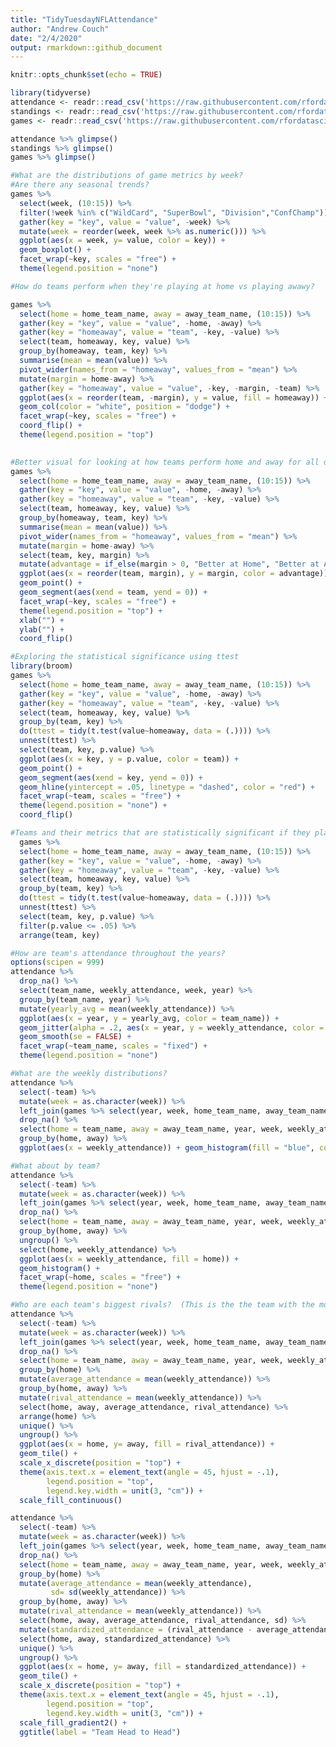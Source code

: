 ```yaml
---
title: "TidyTuesdayNFLAttendance"
author: "Andrew Couch"
date: "2/4/2020"
output: rmarkdown::github_document
---
```


```r
knitr::opts_chunk$set(echo = TRUE)
```

```r
library(tidyverse)
attendance <- readr::read_csv('https://raw.githubusercontent.com/rfordatascience/tidytuesday/master/data/2020/2020-02-04/attendance.csv')
standings <- readr::read_csv('https://raw.githubusercontent.com/rfordatascience/tidytuesday/master/data/2020/2020-02-04/standings.csv')
games <- readr::read_csv('https://raw.githubusercontent.com/rfordatascience/tidytuesday/master/data/2020/2020-02-04/games.csv')

```

```r

attendance %>% glimpse()
standings %>% glimpse()
games %>% glimpse()
```

```r
#What are the distributions of game metrics by week? 
#Are there any seasonal trends? 
games %>% 
  select(week, (10:15)) %>% 
  filter(!week %in% c("WildCard", "SuperBowl", "Division","ConfChamp")) %>% 
  gather(key = "key", value = "value", -week) %>%
  mutate(week = reorder(week, week %>% as.numeric())) %>% 
  ggplot(aes(x = week, y= value, color = key)) + 
  geom_boxplot() + 
  facet_wrap(~key, scales = "free") + 
  theme(legend.position = "none")
```

```r
#How do teams perform when they're playing at home vs playing awawy? 

games %>% 
  select(home = home_team_name, away = away_team_name, (10:15)) %>%
  gather(key = "key", value = "value", -home, -away) %>%
  gather(key = "homeaway", value = "team", -key, -value) %>% 
  select(team, homeaway, key, value) %>% 
  group_by(homeaway, team, key) %>% 
  summarise(mean = mean(value)) %>%
  pivot_wider(names_from = "homeaway", values_from = "mean") %>% 
  mutate(margin = home-away) %>% 
  gather(key = "homeaway", value = "value", -key, -margin, -team) %>% 
  ggplot(aes(x = reorder(team, -margin), y = value, fill = homeaway)) + 
  geom_col(color = "white", position = "dodge") + 
  facet_wrap(~key, scales = "free") + 
  coord_flip() + 
  theme(legend.position = "top")
  

```

```r
#Better visual for looking at how teams perform home and away for all of the metrics
games %>% 
  select(home = home_team_name, away = away_team_name, (10:15)) %>%
  gather(key = "key", value = "value", -home, -away) %>%
  gather(key = "homeaway", value = "team", -key, -value) %>% 
  select(team, homeaway, key, value) %>% 
  group_by(homeaway, team, key) %>% 
  summarise(mean = mean(value)) %>%
  pivot_wider(names_from = "homeaway", values_from = "mean") %>% 
  mutate(margin = home-away) %>% 
  select(team, key, margin) %>% 
  mutate(advantage = if_else(margin > 0, "Better at Home", "Better at Away")) %>% 
  ggplot(aes(x = reorder(team, margin), y = margin, color = advantage)) +
  geom_point() + 
  geom_segment(aes(xend = team, yend = 0)) + 
  facet_wrap(~key, scales = "free") + 
  theme(legend.position = "top") +
  xlab("") +
  ylab("") + 
  coord_flip()
```




```r
#Exploring the statistical significance using ttest
library(broom)
games %>% 
  select(home = home_team_name, away = away_team_name, (10:15)) %>%
  gather(key = "key", value = "value", -home, -away) %>%
  gather(key = "homeaway", value = "team", -key, -value) %>% 
  select(team, homeaway, key, value) %>% 
  group_by(team, key) %>% 
  do(ttest = tidy(t.test(value~homeaway, data = (.)))) %>% 
  unnest(ttest) %>% 
  select(team, key, p.value) %>% 
  ggplot(aes(x = key, y = p.value, color = team)) + 
  geom_point() + 
  geom_segment(aes(xend = key, yend = 0)) + 
  geom_hline(yintercept = .05, linetype = "dashed", color = "red") + 
  facet_wrap(~team, scales = "free") + 
  theme(legend.position = "none") + 
  coord_flip()
```



```r
#Teams and their metrics that are statistically significant if they play home or away
  games %>% 
  select(home = home_team_name, away = away_team_name, (10:15)) %>%
  gather(key = "key", value = "value", -home, -away) %>%
  gather(key = "homeaway", value = "team", -key, -value) %>% 
  select(team, homeaway, key, value) %>% 
  group_by(team, key) %>% 
  do(ttest = tidy(t.test(value~homeaway, data = (.)))) %>% 
  unnest(ttest) %>% 
  select(team, key, p.value) %>% 
  filter(p.value <= .05) %>% 
  arrange(team, key)
```


```r

#How are team's attendance throughout the years? 
options(scipen = 999)
attendance %>% 
  drop_na() %>% 
  select(team_name, weekly_attendance, week, year) %>% 
  group_by(team_name, year) %>% 
  mutate(yearly_avg = mean(weekly_attendance)) %>% 
  ggplot(aes(x = year, y = yearly_avg, color = team_name)) + 
  geom_jitter(alpha = .2, aes(x = year, y = weekly_attendance, color = team_name)) +
  geom_smooth(se = FALSE) + 
  facet_wrap(~team_name, scales = "fixed") + 
  theme(legend.position = "none")
```











```r
#What are the weekly distributions? 
attendance %>% 
  select(-team) %>% 
  mutate(week = as.character(week)) %>% 
  left_join(games %>% select(year, week, home_team_name, away_team_name), by = c("team_name" = "home_team_name", "year" = "year", "week" = "week")) %>% 
  drop_na() %>% 
  select(home = team_name, away = away_team_name, year, week, weekly_attendance) %>%
  group_by(home, away) %>% 
  ggplot(aes(x = weekly_attendance)) + geom_histogram(fill = "blue", color = "white")
```

```r
#What about by team? 
attendance %>% 
  select(-team) %>% 
  mutate(week = as.character(week)) %>% 
  left_join(games %>% select(year, week, home_team_name, away_team_name), by = c("team_name" = "home_team_name", "year" = "year", "week" = "week")) %>% 
  drop_na() %>% 
  select(home = team_name, away = away_team_name, year, week, weekly_attendance) %>%
  group_by(home, away) %>% 
  ungroup() %>% 
  select(home, weekly_attendance) %>% 
  ggplot(aes(x = weekly_attendance, fill = home)) + 
  geom_histogram() + 
  facet_wrap(~home, scales = "free") + 
  theme(legend.position = "none")
```




```r
#Who are each team's biggest rivals?  (This is the the team with the most average attendance vs a team)
attendance %>% 
  select(-team) %>% 
  mutate(week = as.character(week)) %>% 
  left_join(games %>% select(year, week, home_team_name, away_team_name), by = c("team_name" = "home_team_name", "year" = "year", "week" = "week")) %>% 
  drop_na() %>% 
  select(home = team_name, away = away_team_name, year, week, weekly_attendance) %>%
  group_by(home) %>% 
  mutate(average_attendance = mean(weekly_attendance)) %>% 
  group_by(home, away) %>% 
  mutate(rival_attendance = mean(weekly_attendance)) %>% 
  select(home, away, average_attendance, rival_attendance) %>% 
  arrange(home) %>% 
  unique() %>% 
  ungroup() %>% 
  ggplot(aes(x = home, y= away, fill = rival_attendance)) + 
  geom_tile() + 
  scale_x_discrete(position = "top") +
  theme(axis.text.x = element_text(angle = 45, hjust = -.1),
        legend.position = "top",
        legend.key.width = unit(3, "cm")) +
  scale_fill_continuous()
```

```r
attendance %>% 
  select(-team) %>% 
  mutate(week = as.character(week)) %>% 
  left_join(games %>% select(year, week, home_team_name, away_team_name), by = c("team_name" = "home_team_name", "year" = "year", "week" = "week")) %>% 
  drop_na() %>% 
  select(home = team_name, away = away_team_name, year, week, weekly_attendance) %>%
  group_by(home) %>% 
  mutate(average_attendance = mean(weekly_attendance),
         sd= sd(weekly_attendance)) %>% 
  group_by(home, away) %>% 
  mutate(rival_attendance = mean(weekly_attendance)) %>% 
  select(home, away, average_attendance, rival_attendance, sd) %>% 
  mutate(standardized_attendance = (rival_attendance - average_attendance)/ sd) %>% 
  select(home, away, standardized_attendance) %>% 
  unique() %>% 
  ungroup() %>% 
  ggplot(aes(x = home, y= away, fill = standardized_attendance)) + 
  geom_tile() + 
  scale_x_discrete(position = "top") +
  theme(axis.text.x = element_text(angle = 45, hjust = -.1),
        legend.position = "top",
        legend.key.width = unit(3, "cm")) + 
  scale_fill_gradient2() + 
  ggtitle(label = "Team Head to Head")
  
```

